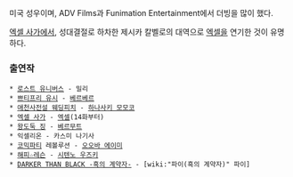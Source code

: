 미국 성우이며, ADV Films과 Funimation Entertainment에서 더빙을 많이 했다.

[[엑셀 사가]]에서, 성대결절로 하차한 제시카 칼벨로의 대역으로 [[엑셀]]을 연기한 것이 유명하다.

=== 출연작 ===
 * [[로스트 유니버스]] - 밀리
 * [[쁘티프리 유시]] - [[베르베르]]
 * [[애천사전설 웨딩피치]] - [[하나사키 모모코]]
 * [[엑셀 사가]] - [[엑셀]](14화부터)
 * [[왕도둑 징]] - [[베르무트]]
 * 익셀리온 - 카스미 나기사
 * [[코믹파티]] 레볼루션 - [[오오바 에이미]]
 * [[해피☆레슨]] - [[시텐노 우즈키]]
 * [[DARKER THAN BLACK -흑의 계약자-]] - [wiki:"파이(흑의 계약자)" 파이]
